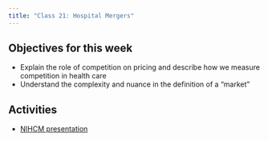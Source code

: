 ```yaml
---
title: "Class 21: Hospital Mergers"
---
```


## Objectives for this week
- Explain the role of competition on pricing and describe how we measure competition in health care
- Understand the complexity and nuance in the definition of a "market"

## Activities
- [NIHCM presentation](https://nihcm.org/publications/hospital-consolidation-trends-impacts-outlook)
